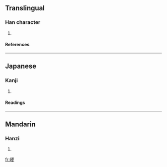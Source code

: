 ==Translingual==
===Han character===
{{Han char|rn=46|rad=山|as=20|sn=23|four=|canj=山廿金水 (UTCE)}}
# {{defn|Han|sort=山20}}
====References====
{{Han ref|kx=0323.100|dkj=08653|hdz=10809.140|uh=5DD9|ud=24025}}
----
==Japanese==
===Kanji===
{{ja-kanji|grade=|rs=山20}}
# {{defn|Japanese}} 
====Readings====
{{ja-readings|on=[[き]] (ki), [[ぎ]] (gi), [[どう]] (dō), [[のう]] (nō)|kun=}}
----
==Mandarin==
===Hanzi===
{{cmn-hanzi|pin=[[náo]] ([[nao2]])|wg=nao<sup>2</sup>}}
# {{defn|Mandarin}}

[[fr:巙]]